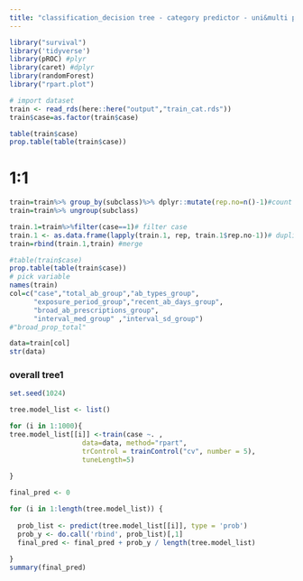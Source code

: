```yaml
---
title: "classification_decision tree - category predictor - uni&multi predictor- 1:6 vs 1:1"
---
```


```r
library("survival")
library('tidyverse')
library(pROC) #plyr
library(caret) #dplyr
library(randomForest)
library("rpart.plot")
```


```r
# import dataset
train <- read_rds(here::here("output","train_cat.rds"))
train$case=as.factor(train$case)

table(train$case)
prop.table(table(train$case))
```



# 1:1 
```r
train=train%>% group_by(subclass)%>% dplyr::mutate(rep.no=n()-1)#count control no. in subclass
train=train%>% ungroup(subclass)

train.1=train%>%filter(case==1)# filter case
train.1 <- as.data.frame(lapply(train.1, rep, train.1$rep.no-1))# duplicate case (6case:6control)
train=rbind(train.1,train) #merge

#table(train$case)
prop.table(table(train$case))
# pick variable
names(train)
col=c("case","total_ab_group","ab_types_group",
      "exposure_period_group","recent_ab_days_group",
      "broad_ab_prescriptions_group",
      "interval_med_group" ,"interval_sd_group")
#"broad_prop_total"

data=train[col]
str(data)
```



### overall tree1
```r
set.seed(1024)

tree.model_list <- list()

for (i in 1:1000){
tree.model_list[[i]] <-train(case ~. , 
                  data=data, method="rpart",
                  trControl = trainControl("cv", number = 5),
                  tuneLength=5)
  
}

final_pred <- 0

for (i in 1:length(tree.model_list)) {
  
  prob_list <- predict(tree.model_list[[i]], type = 'prob')
  prob_y <- do.call('rbind', prob_list)[,1]
  final_pred <- final_pred + prob_y / length(tree.model_list)
  
}
summary(final_pred)
```

